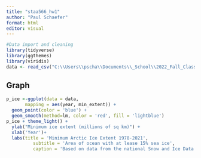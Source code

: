 ```yaml
---
title: "staa566_hw1"
author: "Paul Schaefer"
format: html
editor: visual
---
```


```r
#Data import and cleaning
library(tidyverse)
library(ggthemes)
library(viridis)
data <- read_csv("C:\\Users\\pscha\\Documents\\_School\\2022_Fall_Classes\\STAA_566_DataViz\\ice.csv")
```

## Graph

```r
p_ice <-ggplot(data = data,
       mapping = aes(year, min_extent)) +
  geom_point(color = 'blue') +
  geom_smooth(method=lm, color = 'red', fill = 'lightblue')
p_ice + theme_light() + 
  ylab("Minimum ice extent (millions of sq km)") + 
  xlab('Year')+
  labs(title = 'Minimum Arctic Ice Extent 1978-2021',
          subtitle = 'Area of ocean with at lease 15% sea ice',
          caption = 'Based on data from the national Snow and Ice Data Center. Data downloaded on 16 September 2022')
```

